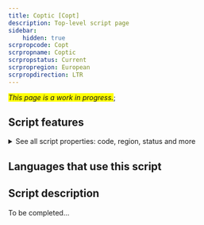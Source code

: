 ```yaml
---
title: Coptic [Copt]
description: Top-level script page
sidebar:
    hidden: true
scrpropcode: Copt
scrpropname: Coptic
scrpropstatus: Current
scrpropregion: European
scrpropdirection: LTR
---
```


<span style='background-color:yellow'>_This page is a work in progress._</span>;


## Script features

<details>
<summary> See all script properties: code, region, status and more</summary>
<ScriptInfo />
</details>

## Languages that use this script

<WsList script='Copt' wsMax='5' />

## Script description

To be completed...


